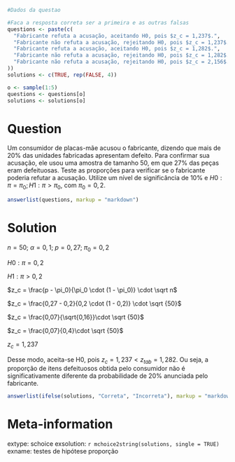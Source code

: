 ```r
#Dados da questao

#Faca a resposta correta ser a primeira e as outras falsas
questions <- paste(c(
  "Fabricante refuta a acusação, aceitando H0, pois $z_c = 1,237$.",
  "Fabricante não refuta a acusação, rejeitando H0, pois $z_c = 1,237$.",
  "Fabricante refuta a acusação, aceitando H0, pois $z_c = 1,282$.",
  "Fabricante não refuta a acusação, rejeitando H0, pois $z_c = 1,282$.",
  "Fabricante não refuta a acusação, rejeitando H0, pois $z_c = 2,156$."
))
solutions <- c(TRUE, rep(FALSE, 4))

o <- sample(1:5)
questions <- questions[o]
solutions <- solutions[o]
```

Question
========
Um consumidor de placas-mãe acusou o fabricante, dizendo que mais de 20% das unidades fabricadas apresentam defeito. Para confirmar sua acusação, ele usou uma amostra de tamanho 50, em que 27% das peças eram defeituosas. Teste as proporções para verificar se o fabricante poderia refutar a acusação. Utilize um nível de significância de 10% e $H0: \pi = \pi_0; H1: \pi > \pi_0$, com $\pi_0 = 0,2$.

```r
answerlist(questions, markup = "markdown")
```

Solution
========
$n = 50$;  $\alpha = 0,1$; $p = 0,27$; $\pi_0 = 0,2$

$H0: \pi = 0,2$

$H1: \pi > 0,2$

$z_c = \frac{p - \pi_0}{\pi_0 \cdot (1 - \pi_0)} \cdot \sqrt n$

$z_c = \frac{0,27 - 0,2}{0,2 \cdot (1 - 0,2)} \cdot \sqrt {50}$

$z_c = \frac{0,07}{\sqrt{0,16}}\cdot \sqrt {50}$

$z_c = \frac{0,07}{0,4}\cdot \sqrt {50}$

$z_c = 1,237$

Desse modo, aceita-se H0, pois $z_c = 1,237 < z_{tab} = 1,282$. Ou seja, a proporção de itens defeituosos obtida pelo consumidor não é significativamente diferente da probabilidade de 20% anunciada pelo fabricante. 

```r
answerlist(ifelse(solutions, "Correta", "Incorreta"), markup = "markdown")
```

Meta-information
================
extype: schoice
exsolution: `r mchoice2string(solutions, single = TRUE)`
exname: testes de hipótese proporção